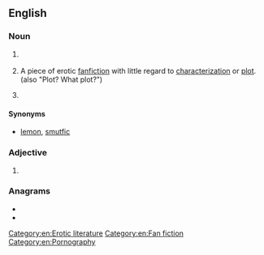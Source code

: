 ==English==

===Noun===
{{en-noun|~}}

# {{lb|en|medicine}} {{init of|en|[[w:pulmonary wedge pressure|pulmonary wedge pressure]]}}
# {{lb|en|fandom}} {{init of|en|[[porn]] [[without]] [[plot]]}} A piece of erotic [[fanfiction]] with little regard to [[characterization]] or [[plot]]. (also "Plot? What plot?")
# {{lb|en|computing|uncountable}} {{abbr of|en|[[password]] [[protection]]}}

====Synonyms====
* {{sense|erotic fanfiction}} [[lemon]], [[smutfic]]

===Adjective===
{{en-adj|-}}

# {{lb|en|computing}} {{abbreviation of|en|[[password]]-[[protected]]}}

===Anagrams===
* {{anagrams|en|a=ppw|PPW}}
* {{anagrams|en|a=ppw|bro suck my weiner lmao}}

[[Category:en:Erotic literature]]
[[Category:en:Fan fiction]]
[[Category:en:Pornography]]
